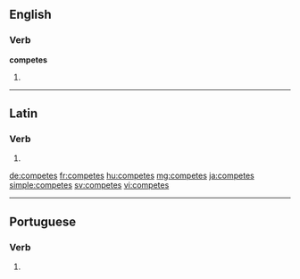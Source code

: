 ==English==

===Verb===
'''competes'''

# {{third-person singular of|compete}}

----

==Latin==

===Verb===
{{la-verb-form|competēs}}

# {{conjugation of|competo|competō|2|s|fut|act|ind|lang=la}}

[[de:competes]]
[[fr:competes]]
[[hu:competes]]
[[mg:competes]]
[[ja:competes]]
[[simple:competes]]
[[sv:competes]]
[[vi:competes]]

----
==Portuguese==

===Verb===
{{head|pt|verb form}}
# {{conjugation of|competir||2|s|present|indicative|lang=pt}}
{{rfc-auto}}